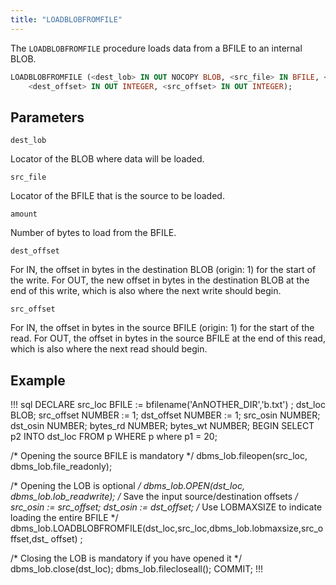 ```yaml
---
title: "LOADBLOBFROMFILE"
---
```


The `LOADBLOBFROMFILE` procedure loads data from a BFILE to an internal BLOB.

```sql
LOADBLOBFROMFILE (<dest_lob> IN OUT NOCOPY BLOB, <src_file> IN BFILE, <amount> IN INTEGER,
    <dest_offset> IN OUT INTEGER, <src_offset> IN OUT INTEGER); 
```

## Parameters

`dest_lob`

Locator of the BLOB where data will be loaded.

`src_file`

Locator of the BFILE that is the source to be loaded.

`amount`

Number of bytes to load from the BFILE.

`dest_offset`

For IN, the offset in bytes in the destination BLOB (origin: 1) for the start of the write. For OUT, the new offset in bytes in the destination BLOB at the end of this write, which is also where the next write should begin.

`src_offset`

For IN, the offset in bytes in the source BFILE (origin: 1) for the start of the read. For OUT, the offset in bytes in the source BFILE at the end of this read, which is also where the next read should begin.


## Example

!!! sql
DECLARE
  src_loc     BFILE := bfilename('AnNOTHER_DIR','b.txt') ;
  dst_loc     BLOB;
  src_offset  NUMBER := 1;
  dst_offset  NUMBER := 1;
  src_osin    NUMBER;
  dst_osin    NUMBER;
  bytes_rd    NUMBER;
  bytes_wt    NUMBER; 
BEGIN
  SELECT p2 INTO dst_loc FROM p 
      WHERE p where p1 = 20;

  /* Opening the source BFILE is mandatory */
  dbms_lob.fileopen(src_loc, dbms_lob.file_readonly);

  /* Opening the LOB is optional */
  dbms_lob.OPEN(dst_loc, dbms_lob.lob_readwrite);
  /* Save the input source/destination offsets */
  src_osin := src_offset;
  dst_osin := dst_offset;
  /* Use LOBMAXSIZE to indicate loading the entire BFILE */
  dbms_lob.LOADBLOBFROMFILE(dst_loc,src_loc,dbms_lob.lobmaxsize,src_offset,dst_
offset) ;

  /* Closing the LOB is mandatory if you have opened it */
  dbms_lob.close(dst_loc);
  dbms_lob.filecloseall();
  COMMIT;
!!!